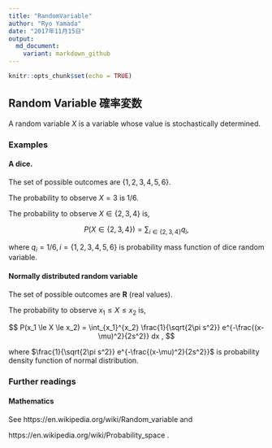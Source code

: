 ```yaml
---
title: "RandomVariable"
author: "Ryo Yamada"
date: "2017年11月15日"
output:
  md_document:
    variant: markdown_github
---
```


```r
knitr::opts_chunk$set(echo = TRUE)
```

## Random Variable 確率変数

A random variable $X$ is a variable whose value is stochastically determined.

### Examples

#### A dice.

The set of possible outcomes are $\{1,2,3,4,5,6\}$.

The probability to observe $X=3$ is $1/6$.

The probability to observe $X \in \{2,3,4\}$ is,

$$
P(X \in \{2,3,4\}) = \sum_{i \in \{2,3,4\}} q_i,
$$

where $q_i = 1/6, i = \{1,2,3,4,5,6\}$ is probability mass function of dice random variable.

#### Normally distributed random variable

The set of possible outcomes are $\mathbf{R}$ (real values).

The probability to observe $x_1 \le X \le x_2$ is,

$$
P(x_1 \le X \le x_2) = \int_{x_1}^{x_2} \frac{1}{\sqrt{2\pi s^2}} e^{-\frac{(x-\mu)^2}{2s^2}} dx ,
$$

where $\frac{1}{\sqrt{2\pi s^2}} e^{-\frac{(x-\mu)^2}{2s^2}}$ is probability density function of normal distribution.


### Further readings

#### Mathematics

See https://en.wikipedia.org/wiki/Random_variable and

https://en.wikipedia.org/wiki/Probability_space .
